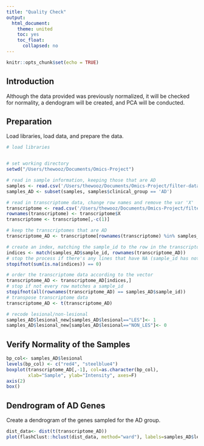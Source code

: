 ```yaml
---
title: "Quality Check"
output:
  html_document:
    theme: united
    toc: yes
    toc_float:
      collapsed: no
---
```


```r
knitr::opts_chunk$set(echo = TRUE)
```


## Introduction

Although the data provided was previously normalized, it will be checked for normality, a dendogram will be created, and PCA will be conducted. 

## Preparation

Load libraries, load data, and prepare the data. 

```r
# load libraries


# set working directory
setwd("/Users/thewooz/Documents/Omics-Project")

# read in sample information, keeping those that are AD
samples <- read.csv('/Users/thewooz/Documents/Omics-Project/filter-data/all.csv')
samples_AD <- subset(samples, samples$clinical_group == 'AD')

# read in transcriptome data, change row names and remove the var 'X'
transcriptome <- read.csv('/Users/thewooz/Documents/Omics-Project/filter-data/transcriptome.csv')
rownames(transcriptome) <- transcriptome$X
transcriptome <- transcriptome[,-c(1)]

# keep the transcriptomes that are AD
transcriptome_AD <- transcriptome[rownames(transcriptome) %in% samples_AD$sample_id, ]

# create an index, matching the sample_id to the row in the transcriptome
indices <- match(samples_AD$sample_id, rownames(transcriptome_AD))
# stop the process if there's any lines that have NA (sample_id has not matching transcriptome)
stopifnot(sum(is.na(indices)) == 0)

# order the transcriptome data according to the vector
transcriptome_AD <- transcriptome_AD[indices,]
# stop if not every row matches a sample_id
stopifnot(all(rownames(transcriptome_AD) == samples_AD$sample_id))
# transpose transcriptome data
transcriptome_AD <- t(transcriptome_AD)

# recode lesional/non-lesional
samples_AD$lesional_new[samples_AD$lesional=="LES"]<- 1
samples_AD$lesional_new[samples_AD$lesional=="NON_LES"]<- 0   
```


## Verify Normality of the Samples

```r
bp_col<- samples_AD$lesional
levels(bp_col) <- c("red4", "steelblue4")
boxplot(transcriptome_AD[,-1], col=as.character(bp_col), 
        xlab="Sample", ylab="Intensity", axes=F)
axis(2)
box()
```


## Dendrogram of AD Genes

Create a dendrogram of the genes sampled for the AD group. 


```r
dist_data<- dist(t(transcriptome_AD))
plot(flashClust::hclust(dist_data, method="ward"), labels=samples_AD$lesional)

```


